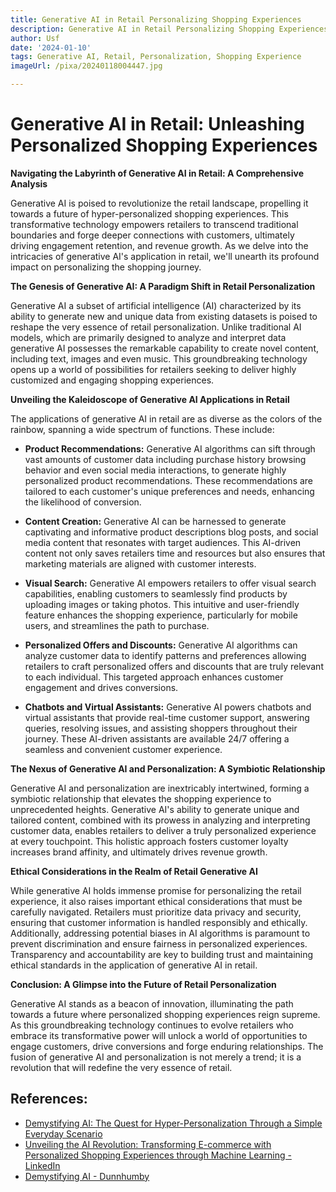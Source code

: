 ```yaml
---
title: Generative AI in Retail Personalizing Shopping Experiences
description: Generative AI in Retail Personalizing Shopping Experiences
author: Usf
date: '2024-01-10'
tags: Generative AI, Retail, Personalization, Shopping Experience
imageUrl: /pixa/20240118004447.jpg

---
```

# Generative AI  in Retail: Unleashing Personalized Shopping Experiences

**Navigating the  Labyrinth of Generative AI in Retail: A Comprehensive Analysis**

Generative AI is poised to revolutionize the retail landscape, propelling  it towards a future of hyper-personalized shopping experiences. This transformative technology empowers  retailers to transcend traditional boundaries  and forge deeper connections with customers, ultimately driving engagement retention, and revenue growth. As we delve into the intricacies of generative AI's application in retail, we'll unearth its profound impact  on personalizing the shopping journey.

**The  Genesis of Generative AI: A Paradigm Shift in Retail Personalization**

Generative AI a subset of artificial intelligence (AI) characterized by its ability  to generate new and unique data from existing datasets is poised to reshape the very essence of retail personalization. Unlike traditional  AI models, which are primarily  designed to analyze and interpret data generative AI possesses the remarkable capability  to create novel content, including  text, images and even music. This groundbreaking technology opens up a world of possibilities for  retailers seeking to deliver highly customized and engaging shopping experiences.

**Unveiling the  Kaleidoscope of Generative AI Applications in Retail**

The applications  of generative  AI in retail are as diverse  as the colors of the rainbow, spanning a  wide spectrum of functions.  These include:

* **Product Recommendations:**  Generative AI algorithms  can sift through vast amounts of customer data including purchase history browsing behavior and even social media interactions, to generate highly personalized product recommendations. These recommendations are  tailored to each customer's unique  preferences and needs, enhancing the likelihood of  conversion.


* **Content Creation:** Generative AI can  be harnessed to generate  captivating and informative product descriptions blog posts, and social media content that resonates with target audiences.  This AI-driven content not  only saves retailers time and resources but also ensures that  marketing materials are aligned with  customer interests.


* **Visual Search:** Generative AI empowers retailers to offer visual search capabilities, enabling customers to seamlessly find products  by uploading images or taking photos. This intuitive  and user-friendly feature enhances the shopping experience, particularly  for mobile users, and streamlines the path to purchase.


* **Personalized Offers and Discounts:** Generative AI algorithms can  analyze  customer data to identify patterns and preferences allowing retailers to craft personalized offers and  discounts  that are truly relevant to each individual. This targeted approach enhances customer engagement and drives conversions.


* **Chatbots and Virtual Assistants:** Generative AI powers chatbots and virtual  assistants that provide real-time customer support, answering queries, resolving issues, and assisting shoppers throughout their journey. These  AI-driven  assistants are available 24/7 offering a seamless and convenient customer experience.

**The Nexus of Generative AI and Personalization: A Symbiotic Relationship**

Generative AI and personalization  are inextricably intertwined,  forming a symbiotic relationship that  elevates the shopping experience  to unprecedented heights. Generative AI's ability to generate unique and  tailored content, combined with its prowess in analyzing and  interpreting customer data, enables retailers to deliver a truly personalized experience at every touchpoint. This holistic approach fosters customer loyalty increases brand affinity, and ultimately drives revenue growth.

**Ethical Considerations in the Realm  of Retail  Generative AI**

While generative  AI holds immense promise for personalizing the retail experience, it  also raises important ethical considerations  that must be carefully navigated. Retailers must prioritize data privacy  and security, ensuring that customer information is handled responsibly and ethically.  Additionally, addressing potential biases in AI algorithms  is paramount to prevent discrimination and ensure  fairness in personalized experiences. Transparency and accountability are key to building trust and maintaining ethical standards in  the application of generative AI in retail.

**Conclusion:  A Glimpse into the Future of  Retail Personalization**

Generative AI stands as a beacon of innovation, illuminating the path  towards a future where personalized shopping experiences  reign supreme. As this groundbreaking technology continues to evolve retailers who  embrace its transformative power will unlock a world of opportunities to engage customers, drive conversions and forge enduring relationships. The fusion of generative  AI  and personalization is not merely a trend; it is  a revolution that will redefine the very essence of retail.

## References:
- [Demystifying AI: The Quest for Hyper-Personalization Through a Simple Everyday Scenario](https://www.linkedin.com/pulse/demystifying-ai-quest-hyper-personalization-through-simple-i-kenney)
- [Unveiling the AI Revolution: Transforming E-commerce with Personalized Shopping Experiences through Machine Learning - LinkedIn](https://www.linkedin.com/pulse/unveiling-ai-revolution-transforming-e-commerce-sqjyf?trk=article-ssr-frontend-pulse_more-articles_related-content-card)
- [Demystifying AI - Dunnhumby](https://www.dunnhumby.com/resources/blog/science-data/en/demystifying-ai/)
